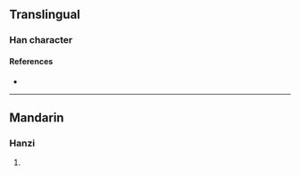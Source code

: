 {{character info}}
==Translingual==

===Han character===
{{Han char|rn=96|rad=玉|as=06|sn=10|four=14147|canj=MGKLD,XMGKL|ids=⿰𤣩存}}

====References====
* {{Han ref|kx=0730.130|dkj=20939|hdz=21110.070|uh=73D4|ud=29652|bh=D2B6|bd=53942}}

----

==Mandarin==

===Hanzi===
{{cmn-hanzi|pin=[[jiàn]] ([[jian4]])|wg=chien<sup>4</sup>}}

# {{rfdef|cmn|sort=玉06}}
